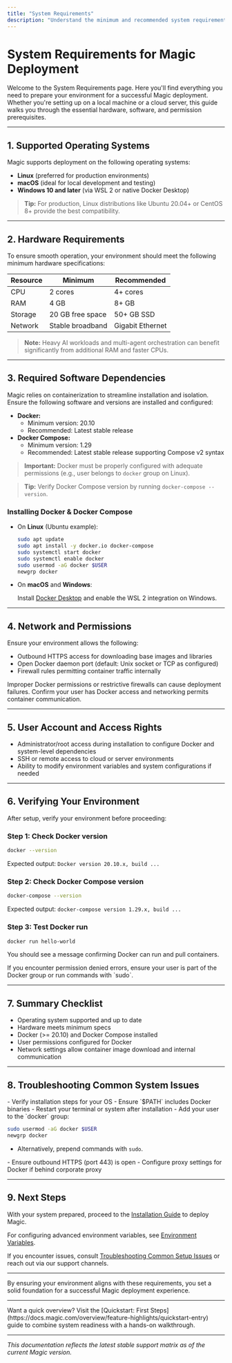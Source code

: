 ```yaml
---
title: "System Requirements"
description: "Understand the minimum and recommended system requirements for deploying Magic, including Docker, Docker Compose versions, and supported operating systems. Learn what resources and permissions are necessary to ensure a successful deployment, whether on a local machine or a cloud server."
---
```


# System Requirements for Magic Deployment

Welcome to the System Requirements page. Here you'll find everything you need to prepare your environment for a successful Magic deployment. Whether you're setting up on a local machine or a cloud server, this guide walks you through the essential hardware, software, and permission prerequisites.

---

## 1. Supported Operating Systems
Magic supports deployment on the following operating systems:

- **Linux** (preferred for production environments)
- **macOS** (ideal for local development and testing)
- **Windows 10 and later** (via WSL 2 or native Docker Desktop)

> **Tip:** For production, Linux distributions like Ubuntu 20.04+ or CentOS 8+ provide the best compatibility.

---

## 2. Hardware Requirements
To ensure smooth operation, your environment should meet the following minimum hardware specifications:

| Resource       | Minimum          | Recommended     |
|----------------|------------------|-----------------|
| CPU            | 2 cores          | 4+ cores        |
| RAM            | 4 GB             | 8+ GB           |
| Storage        | 20 GB free space | 50+ GB SSD      |
| Network        | Stable broadband | Gigabit Ethernet|

> **Note:** Heavy AI workloads and multi-agent orchestration can benefit significantly from additional RAM and faster CPUs.

---

## 3. Required Software Dependencies
Magic relies on containerization to streamline installation and isolation. Ensure the following software and versions are installed and configured:

- **Docker:** 
  - Minimum version: 20.10
  - Recommended: Latest stable release
- **Docker Compose:**
  - Minimum version: 1.29
  - Recommended: Latest stable release supporting Compose v2 syntax

> **Important:** Docker must be properly configured with adequate permissions (e.g., user belongs to `docker` group on Linux).

> **Tip:** Verify Docker Compose version by running `docker-compose --version`.

### Installing Docker & Docker Compose

- On **Linux** (Ubuntu example):

  ```bash
  sudo apt update
  sudo apt install -y docker.io docker-compose
  sudo systemctl start docker
  sudo systemctl enable docker
  sudo usermod -aG docker $USER
  newgrp docker
  ```

- On **macOS** and **Windows**:

  Install [Docker Desktop](https://www.docker.com/products/docker-desktop) and enable the WSL 2 integration on Windows.

---

## 4. Network and Permissions

Ensure your environment allows the following:

- Outbound HTTPS access for downloading base images and libraries
- Open Docker daemon port (default: Unix socket or TCP as configured)
- Firewall rules permitting container traffic internally

<Warning>
Improper Docker permissions or restrictive firewalls can cause deployment failures. Confirm your user has Docker access and networking permits container communication.
</Warning>

---

## 5. User Account and Access Rights

- Administrator/root access during installation to configure Docker and system-level dependencies
- SSH or remote access to cloud or server environments
- Ability to modify environment variables and system configurations if needed

---

## 6. Verifying Your Environment

After setup, verify your environment before proceeding:

### Step 1: Check Docker version
```bash
docker --version
```
Expected output: `Docker version 20.10.x, build ...`

### Step 2: Check Docker Compose version
```bash
docker-compose --version
```
Expected output: `docker-compose version 1.29.x, build ...`

### Step 3: Test Docker run
```bash
docker run hello-world
```
You should see a message confirming Docker can run and pull containers.

<Check>
If you encounter permission denied errors, ensure your user is part of the Docker group or run commands with `sudo`.
</Check>

---

## 7. Summary Checklist
- Operating system supported and up to date
- Hardware meets minimum specs
- Docker (>= 20.10) and Docker Compose installed
- User permissions configured for Docker
- Network settings allow container image download and internal communication

---

## 8. Troubleshooting Common System Issues

<AccordionGroup title="Troubleshooting System Preparation">
<Accordion title="Docker installation fails or commands not found">
- Verify installation steps for your OS
- Ensure `$PATH` includes Docker binaries
- Restart your terminal or system after installation
</Accordion>
<Accordion title="Permission denied when running Docker commands">
- Add your user to the `docker` group:

  ```bash
  sudo usermod -aG docker $USER
  newgrp docker
  ```

- Alternatively, prepend commands with `sudo`.
</Accordion>
<Accordion title="Firewall or proxy blocking Docker image downloads">
- Ensure outbound HTTPS (port 443) is open
- Configure proxy settings for Docker if behind corporate proxy
</Accordion>
</AccordionGroup>

---

## 9. Next Steps
With your system prepared, proceed to the [Installation Guide](/getting-started/prerequisites-installation/installation-guide) to deploy Magic. 

For configuring advanced environment variables, see [Environment Variables](/getting-started/configuration-initial-setup/environment-variables).

If you encounter issues, consult [Troubleshooting Common Setup Issues](/getting-started/validation-troubleshooting/common-setup-issues) or reach out via our support channels.

---

By ensuring your environment aligns with these requirements, you set a solid foundation for a successful Magic deployment experience.

---

<Info>
Want a quick overview? Visit the [Quickstart: First Steps](https://docs.magic.com/overview/feature-highlights/quickstart-entry) guide to combine system readiness with a hands-on walkthrough.
</Info>

---

*This documentation reflects the latest stable support matrix as of the current Magic version.*
